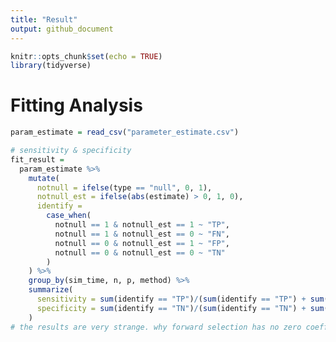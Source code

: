 ```yaml
---
title: "Result"
output: github_document
---
```


```r
knitr::opts_chunk$set(echo = TRUE)
library(tidyverse)
```

# Fitting Analysis
```r
param_estimate = read_csv("parameter_estimate.csv")

# sensitivity & specificity
fit_result = 
  param_estimate %>% 
    mutate(
      notnull = ifelse(type == "null", 0, 1),
      notnull_est = ifelse(abs(estimate) > 0, 1, 0),
      identify =
        case_when(
          notnull == 1 & notnull_est == 1 ~ "TP",
          notnull == 1 & notnull_est == 0 ~ "FN",
          notnull == 0 & notnull_est == 1 ~ "FP",
          notnull == 0 & notnull_est == 0 ~ "TN"
        )
    ) %>% 
    group_by(sim_time, n, p, method) %>% 
    summarize(
      sensitivity = sum(identify == "TP")/(sum(identify == "TP") + sum(identify == "FN")),
      specificity = sum(identify == "TN")/(sum(identify == "TN") + sum(identify == "FP"))
    )
# the results are very strange. why forward selection has no zero coefficient estimates?
```


